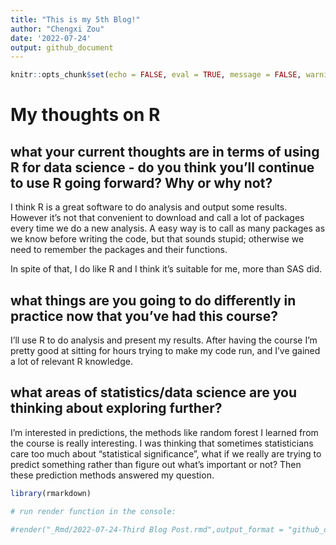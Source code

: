 ```yaml
---
title: "This is my 5th Blog!"
author: "Chengxi Zou"
date: '2022-07-24'
output: github_document
---
```


```r
knitr::opts_chunk$set(echo = FALSE, eval = TRUE, message = FALSE, warning = FALSE)
```

# My thoughts on R

## **what your current thoughts are in terms of using R for data science - do you think you'll continue to use R going forward?  Why or why not?**

I think R is a great software to do analysis and output some results. However it's not that convenient to download and call a lot of packages every time we do a new analysis. A easy way is to call as many packages as we know before writing the code, but that sounds stupid; otherwise we need to remember the packages and their functions.

In spite of that, I do like R and I think it's suitable for me, more than SAS did.

## **what things are you going to do differently in practice now that you've had this course?**

I'll use R to do analysis and present my results. After having the course I'm pretty good at sitting for hours trying to make my code run, and I've gained a lot of relevant R knowledge.

## **what areas of statistics/data science are you thinking about exploring further?**

I'm interested in predictions, the methods like random forest I learned from the course is really interesting. I was thinking that sometimes statisticians care too much about "statistical significance", what if we really are trying to predict something rather than figure out what's important or not? Then these prediction methods answered my question.

```r
library(rmarkdown)

# run render function in the console:

#render("_Rmd/2022-07-24-Third Blog Post.rmd",output_format = "github_document", output_dir = "_posts/",output_options = list(html_preview = FALSE))
```

